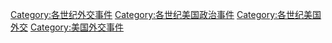 [[Category:各世纪外交事件|Category:各世纪外交事件]]
[[Category:各世纪美国政治事件|Category:各世纪美国政治事件]]
[[Category:各世纪美国外交|Category:各世纪美国外交]]
[[Category:美国外交事件|Category:美国外交事件]]